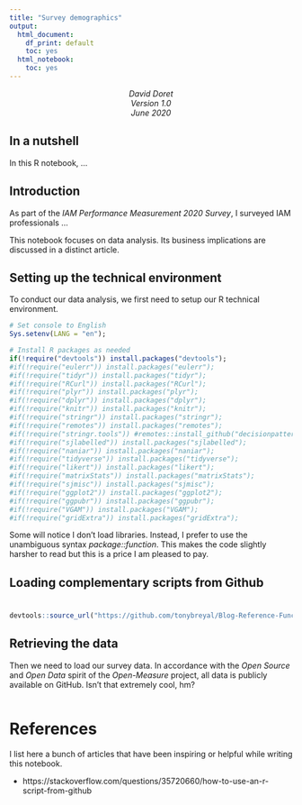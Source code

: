 ```yaml
---
title: "Survey demographics"
output: 
  html_document: 
    df_print: default
    toc: yes
  html_notebook: 
    toc: yes
---
```


<center> *David Doret* </center>
<center> *Version 1.0* </center>
<center> *June 2020* </center>

## In a nutshell

In this R notebook, ...

## Introduction

As part of the *IAM Performance Measurement 2020 Survey*, I surveyed IAM professionals ...

This notebook focuses on data analysis. Its business implications are discussed in a distinct article.

## Setting up the technical environment

To conduct our data analysis, we first need to setup our R technical environment.

```r

# Set console to English
Sys.setenv(LANG = "en");

# Install R packages as needed
if(!require("devtools")) install.packages("devtools");
#if(!require("eulerr")) install.packages("eulerr");
#if(!require("tidyr")) install.packages("tidyr");
#if(!require("RCurl")) install.packages("RCurl");
#if(!require("plyr")) install.packages("plyr");
#if(!require("dplyr")) install.packages("dplyr");
#if(!require("knitr")) install.packages("knitr");
#if(!require("stringr")) install.packages("stringr");
#if(!require("remotes")) install.packages("remotes");
#if(!require("stringr.tools")) #remotes::install_github("decisionpatterns/stringr.tools");
#if(!require("sjlabelled")) install.packages("sjlabelled");
#if(!require("naniar")) install.packages("naniar");
#if(!require("tidyverse")) install.packages("tidyverse");
#if(!require("likert")) install.packages("likert");
#if(!require("matrixStats")) install.packages("matrixStats");
#if(!require("sjmisc")) install.packages("sjmisc");
#if(!require("ggplot2")) install.packages("ggplot2");
#if(!require("ggpubr")) install.packages("ggpubr");
#if(!require("VGAM")) install.packages("VGAM");
#if(!require("gridExtra")) install.packages("gridExtra");

```

Some will notice I don't load libraries. Instead, I prefer to use the unambiguous syntax *package::function*. This makes the code slightly harsher to read but this is a price I am pleased to pay. 

## Loading complementary scripts from Github
# 

```r
devtools::source_url("https://github.com/tonybreyal/Blog-Reference-Functions/blob/master/R/bingSearchXScraper/bingSearchXScraper.R?raw=TRUE")
```


## Retrieving the data

Then we need to load our survey data. In accordance with the *Open Source* and *Open Data* spirit of the *Open-Measure* project, all data is publicly available on GitHub. Isn't that extremely cool, hm?

```r





```


# References

I list here a bunch of articles that have been inspiring or helpful while writing this notebook.

 * https://stackoverflow.com/questions/35720660/how-to-use-an-r-script-from-github